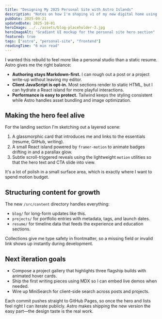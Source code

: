```yaml
---
title: "Designing My 2025 Personal Site with Astro Islands"
description: "Notes on how I'm shaping v1 of my new digital home using Astro, Tailwind, and a sprinkle of motion."
pubDate: 2025-09-21
updatedDate: 2025-10-01
heroImage: ../../assets/blog-placeholder-3.jpg
heroImageAlt: "Gradient UI mockup for the personal site hero section"
featured: true
tags: ["astro", "personal-site", "frontend"]
readingTime: "6 min read"
---
```


I wanted this rebuild to feel more like a personal studio than a static resume. Astro gives me the right balance:

- **Authoring stays Markdown-first.** I can rough out a post or a project write-up without leaving my editor.
- **Client JavaScript is opt-in.** Most sections render to static HTML, but I can hydrate a React island for more playful interactions.
- **Performance is easy to protect.** Tailwind keeps the styling consistent while Astro handles asset bundling and image optimization.

## Making the hero feel alive

For the landing section I'm sketching out a layered scene:

1. A glassmorphic card that introduces me and links to the essentials (resume, GitHub, writing).
2. A small React island powered by `framer-motion` to animate badges drifting in and a parallax glow.
3. Subtle scroll-triggered reveals using the lightweight `motion` utilities so that the hero text and CTA slide into view.

It's a lot of polish in a small surface area, which is exactly where I want to spend motion budget.

## Structuring content for growth

The new `/src/content` directory handles everything:

- `blog/` for long-form updates like this.
- `projects/` for portfolio entries with metadata, tags, and launch dates.
- `resume/` for timeline data that feeds the experience and education sections.

Collections give me type safety in frontmatter, so a missing field or invalid link shows up instantly during development.

## Next iteration goals

- Compose a project gallery that highlights three flagship builds with animated hover cards.
- Ship the first writing pieces using MDX so I can embed live demos when needed.
- Wire up MiniSearch for client-side search across posts and projects.

Each commit pushes straight to GitHub Pages, so once the hero and lists feel right I can iterate publicly. Astro makes shipping the new version the easy part—the design taste is the real work.
